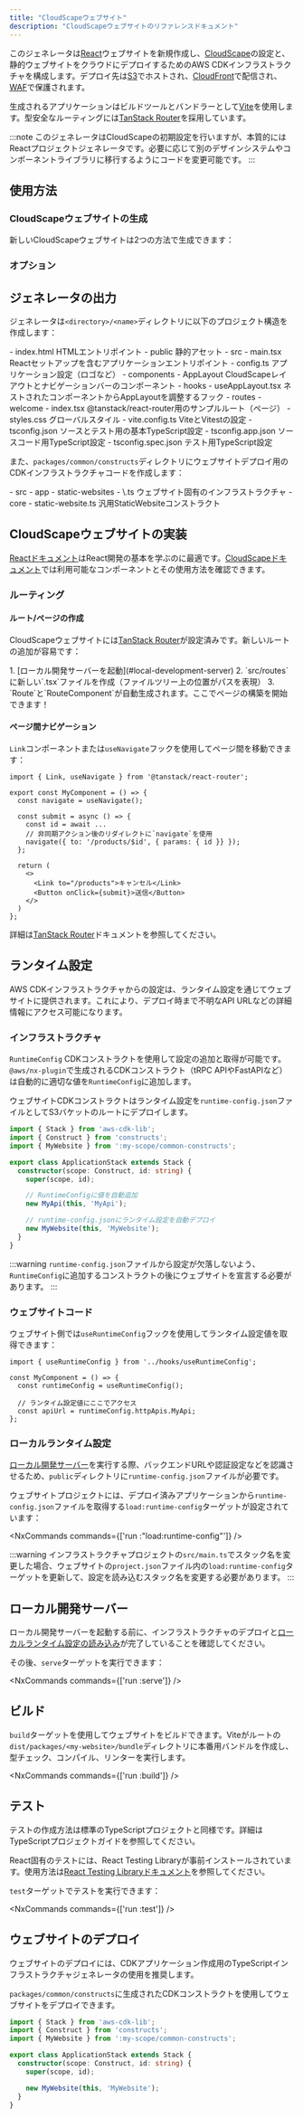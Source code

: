 ```yaml
---
title: "CloudScapeウェブサイト"
description: "CloudScapeウェブサイトのリファレンスドキュメント"
---
```





このジェネレータは[React](https://react.dev/)ウェブサイトを新規作成し、[CloudScape](http://cloudscape.design/)の設定と、静的ウェブサイトをクラウドにデプロイするためのAWS CDKインフラストラクチャを構成します。デプロイ先は[S3](https://aws.amazon.com/s3/)でホストされ、[CloudFront](https://aws.amazon.com/cloudfront/)で配信され、[WAF](https://aws.amazon.com/waf/)で保護されます。

生成されるアプリケーションはビルドツールとバンドラーとして[Vite](https://vite.dev/)を使用します。型安全なルーティングには[TanStack Router](https://tanstack.com/router/v1)を採用しています。

:::note
このジェネレータはCloudScapeの初期設定を行いますが、本質的にはReactプロジェクトジェネレータです。必要に応じて別のデザインシステムやコンポーネントライブラリに移行するようにコードを変更可能です。
:::

## 使用方法

### CloudScapeウェブサイトの生成

新しいCloudScapeウェブサイトは2つの方法で生成できます：

<RunGenerator generator="ts#cloudscape-website" />

### オプション

<GeneratorParameters generator="ts#cloudscape-website" />

## ジェネレータの出力

ジェネレータは`<directory>/<name>`ディレクトリに以下のプロジェクト構造を作成します：

<FileTree>
  - index.html HTMLエントリポイント
  - public 静的アセット
  - src
    - main.tsx Reactセットアップを含むアプリケーションエントリポイント
    - config.ts アプリケーション設定（ロゴなど）
    - components
      - AppLayout CloudScapeレイアウトとナビゲーションバーのコンポーネント
    - hooks
      - useAppLayout.tsx ネストされたコンポーネントからAppLayoutを調整するフック
    - routes
      - welcome
        - index.tsx @tanstack/react-router用のサンプルルート（ページ）
    - styles.css グローバルスタイル
  - vite.config.ts ViteとVitestの設定
  - tsconfig.json ソースとテスト用の基本TypeScript設定
  - tsconfig.app.json ソースコード用TypeScript設定
  - tsconfig.spec.json テスト用TypeScript設定
</FileTree>

また、`packages/common/constructs`ディレクトリにウェブサイトデプロイ用のCDKインフラストラクチャコードを作成します：

<FileTree>
  - src
    - app
      - static-websites
        - \<name>.ts ウェブサイト固有のインフラストラクチャ
    - core
      - static-website.ts 汎用StaticWebsiteコンストラクト
</FileTree>

## CloudScapeウェブサイトの実装

[Reactドキュメント](https://react.dev/learn)はReact開発の基本を学ぶのに最適です。[CloudScapeドキュメント](https://cloudscape.design/components/)では利用可能なコンポーネントとその使用方法を確認できます。

### ルーティング

#### ルート/ページの作成

CloudScapeウェブサイトには[TanStack Router](https://tanstack.com/router/v1)が設定済みです。新しいルートの追加が容易です：

<Steps>
  1. [ローカル開発サーバーを起動](#local-development-server)
  2. `src/routes`に新しい`<page-name>.tsx`ファイルを作成（ファイルツリー上の位置がパスを表現）
  3. `Route`と`RouteComponent`が自動生成されます。ここでページの構築を開始できます！
</Steps>

#### ページ間ナビゲーション

`Link`コンポーネントまたは`useNavigate`フックを使用してページ間を移動できます：

```tsx {1, 4, 8-9, 14}
import { Link, useNavigate } from '@tanstack/react-router';

export const MyComponent = () => {
  const navigate = useNavigate();

  const submit = async () => {
    const id = await ...
    // 非同期アクション後のリダイレクトに`navigate`を使用
    navigate({ to: '/products/$id', { params: { id }} });
  };

  return (
    <>
      <Link to="/products">キャンセル</Link>
      <Button onClick={submit}>送信</Button>
    </>
  )
};
```

詳細は[TanStack Router](https://tanstack.com/router/latest/docs/framework/react/overview)ドキュメントを参照してください。

## ランタイム設定

AWS CDKインフラストラクチャからの設定は、ランタイム設定を通じてウェブサイトに提供されます。これにより、デプロイ時まで不明なAPI URLなどの詳細情報にアクセス可能になります。

### インフラストラクチャ

`RuntimeConfig` CDKコンストラクトを使用して設定の追加と取得が可能です。`@aws/nx-plugin`で生成されるCDKコンストラクト（<Link path="guides/trpc">tRPC API</Link>や<Link path="guides/fastapi">FastAPI</Link>など）は自動的に適切な値を`RuntimeConfig`に追加します。

ウェブサイトCDKコンストラクトはランタイム設定を`runtime-config.json`ファイルとしてS3バケットのルートにデプロイします。

```ts title="packages/infra/src/stacks/application-stack.ts" {9-10,12-13}
import { Stack } from 'aws-cdk-lib';
import { Construct } from 'constructs';
import { MyWebsite } from ':my-scope/common-constructs';

export class ApplicationStack extends Stack {
  constructor(scope: Construct, id: string) {
    super(scope, id);

    // RuntimeConfigに値を自動追加
    new MyApi(this, 'MyApi');

    // runtime-config.jsonにランタイム設定を自動デプロイ
    new MyWebsite(this, 'MyWebsite');
  }
}
```

:::warning
`runtime-config.json`ファイルから設定が欠落しないよう、`RuntimeConfig`に追加するコンストラクトの後にウェブサイトを宣言する必要があります。
:::

### ウェブサイトコード

ウェブサイト側では`useRuntimeConfig`フックを使用してランタイム設定値を取得できます：

```tsx {1,4}
import { useRuntimeConfig } from '../hooks/useRuntimeConfig';

const MyComponent = () => {
  const runtimeConfig = useRuntimeConfig();

  // ランタイム設定値にここでアクセス
  const apiUrl = runtimeConfig.httpApis.MyApi;
};
```

### ローカルランタイム設定

[ローカル開発サーバー](#local-development-server)を実行する際、バックエンドURLや認証設定などを認識させるため、`public`ディレクトリに`runtime-config.json`ファイルが必要です。

ウェブサイトプロジェクトには、デプロイ済みアプリケーションから`runtime-config.json`ファイルを取得する`load:runtime-config`ターゲットが設定されています：

<NxCommands commands={['run <my-website>:"load:runtime-config"']} />

:::warning
インフラストラクチャプロジェクトの`src/main.ts`でスタック名を変更した場合、ウェブサイトの`project.json`ファイル内の`load:runtime-config`ターゲットを更新して、設定を読み込むスタック名を変更する必要があります。
:::

## ローカル開発サーバー

ローカル開発サーバーを起動する前に、インフラストラクチャのデプロイと[ローカルランタイム設定の読み込み](#local-runtime-config)が完了していることを確認してください。

その後、`serve`ターゲットを実行できます：

<NxCommands commands={['run <my-website>:serve']} />

## ビルド

`build`ターゲットを使用してウェブサイトをビルドできます。Viteがルートの`dist/packages/<my-website>/bundle`ディレクトリに本番用バンドルを作成し、型チェック、コンパイル、リンターを実行します。

<NxCommands commands={['run <my-website>:build']} />

## テスト

テストの作成方法は標準のTypeScriptプロジェクトと同様です。詳細は<Link path="guides/typescript-project#testing">TypeScriptプロジェクトガイド</Link>を参照してください。

React固有のテストには、React Testing Libraryが事前インストールされています。使用方法は[React Testing Libraryドキュメント](https://testing-library.com/docs/react-testing-library/example-intro)を参照してください。

`test`ターゲットでテストを実行できます：

<NxCommands commands={['run <my-website>:test']} />

## ウェブサイトのデプロイ

ウェブサイトのデプロイには、CDKアプリケーション作成用の<Link path="guides/typescript-infrastructure">TypeScriptインフラストラクチャジェネレータ</Link>の使用を推奨します。

`packages/common/constructs`に生成されたCDKコンストラクトを使用してウェブサイトをデプロイできます。

```ts title="packages/infra/src/stacks/application-stack.ts" {3, 9}
import { Stack } from 'aws-cdk-lib';
import { Construct } from 'constructs';
import { MyWebsite } from ':my-scope/common-constructs';

export class ApplicationStack extends Stack {
  constructor(scope: Construct, id: string) {
    super(scope, id);

    new MyWebsite(this, 'MyWebsite');
  }
}
```